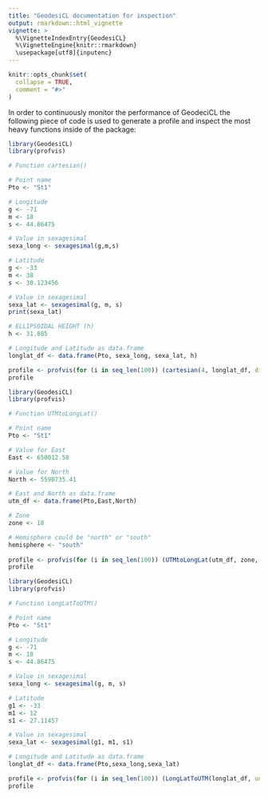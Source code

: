 ```yaml
---
title: "GeodesiCL documentation for inspection"
output: rmarkdown::html_vignette
vignette: >
  %\VignetteIndexEntry{GeodesiCL}
  %\VignetteEngine{knitr::rmarkdown}
  \usepackage[utf8]{inputenc}
---
```

```r
knitr::opts_chunk$set(
  collapse = TRUE,
  comment = "#>"
)
```

In order to continuously monitor the performance of GeodeciCL
the following piece of code is used to generate a profile and inspect the most heavy functions inside of the package:

```r
library(GeodesiCL)
library(profvis)

# Function cartesian()

# Point name
Pto <- "St1"

# Longitude
g <- -71
m <- 18
s <- 44.86475

# Value in sexagesimal
sexa_long <- sexagesimal(g,m,s)

# Latitude
g <- -33
m <- 38
s <- 30.123456

# Value in sexagesimal
sexa_lat <- sexagesimal(g, m, s)
print(sexa_lat)

# ELLIPSOIDAL HEIGHT (h)
h <- 31.885

# Longitude and Latitude as data.frame
longlat_df <- data.frame(Pto, sexa_long, sexa_lat, h)

profile <- profvis(for (i in seq_len(100)) (cartesian(4, longlat_df, digits = 4)))
profile
```



```r
library(GeodesiCL)
library(profvis)

# Function UTMtoLongLat()

# Point name
Pto <- "St1"

# Value for East
East <- 650012.58

# Value for North
North <- 5590735.41

# East and North as data.frame
utm_df <- data.frame(Pto,East,North)

# Zone
zone <- 18

# Hemisphere could be "north" or "south"
hemisphere <- "south"
 
profile <- profvis(for (i in seq_len(100)) (UTMtoLongLat(utm_df, zone, hemisphere = "south", digits = 4)))
profile
```



```r
library(GeodesiCL)
library(profvis)

# Function LongLatToUTM()

# Point name
Pto <- "St1"

# Longitude
g <- -71
m <- 18
s <- 44.86475

# Value in sexagesimal
sexa_long <- sexagesimal(g, m, s)

# Latitude
g1 <- -33
m1 <- 12
s1 <- 27.11457

# Value in sexagesimal
sexa_lat <- sexagesimal(g1, m1, s1)

# Longitude and Latitude as data.frame
longlat_df <- data.frame(Pto,sexa_long,sexa_lat)

profile <- profvis(for (i in seq_len(100)) (LongLatToUTM(longlat_df, units = 'm', digits = 4)))
profile

```

